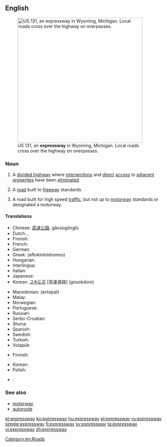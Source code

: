 ==English==

{{wikipedia}}

[[File:US 131, M-6, 68th St interchange.jpg|thumb|400px|right|US&nbsp;131, an '''expressway''' in Wyoming, Michigan. Local roads cross over the highway on overpasses.]]

===Noun===
{{en-noun}}

# {{context|parts of the|_|US|lang=en}} A [[divided highway]] where [[intersection]]s and [[direct]] [[access]] to [[adjacent]] [[properties]] have been [[eliminated]].
# {{context|Canada|parts of the US|Malaysia|Singapore|lang=en}} A [[road]] built to [[freeway]] standards.
# {{context|New Zealand|lang=en}} A road built for high speed [[traffic]], but not up to [[motorway]] standards or designated a motorway.

====Translations====
{{trans-top|US: divided highway}}
* Chinese: [[高速公路]], gāosùgōnglù
* Dutch: {{t|nl|expressweg}}, {{t+|nl|snelweg}}
* Finnish: {{t+|fi|moottoriliikennetie}}
* French: {{t+|fr|autoroute|f}}
* German: {{t+|de|Autobahn}}
* Greek: {{t+|el|αυτοκινητόδρομος|m}} (aftokinitódromos)
* Hungarian: {{t+|hu|autópálya}}
* Interlingua: {{t|ia|autostrata}}
* Italian: {{t|it|superstrada}}
* Japanese: {{t|ja|高速道路|tr=[[こうそくどうろ]], kōsoku-dōro}}
* Korean: [[고속도로]] [高速道路] (''gosokdoro'')
{{trans-mid}}
* Macedonian: {{t|mk|автопат}} (avtopat)
* Malay: {{t|ms|lebuh raya}}
* Norwegian: {{t+|no|motorvei}}
* Portuguese: {{t|pt|auto-estrada}}
* Russian: {{t+|ru|автомагистраль|tr=avtomagistral'}}
* Serbo-Croatian: {{t|sh|autocesta}}
* Shona: {{t|sn|marodi}}
* Spanish: {{t+|es|autopista}}
* Swedish: {{t+|sv|motorväg}}
* Turkish: {{t+|tr|otoyol}}
* Volapük: {{t|vo|motoraveg}}
{{trans-bottom}}

{{trans-see|freeway}}

{{trans-top|NZ: high speed road, not built to freeway standards}}
* Finnish: {{t+|fi|moottoriliikennetie}}
{{trans-mid}}
* Korean: {{t|ko|고속화도로|sc=Kore}}
* Polish: {{t+|pl|droga ekspresowa|f}}
{{trans-bottom}}

{{ttbc-top}}
* {{ttbc|ga}}: {{t|ga|luasbhealach|m}}

===See also===
* [[motorway]]
* [[autoroute]]

[[Category:en:Roads]]

[[et:expressway]]
[[ko:expressway]]
[[hu:expressway]]
[[pl:expressway]]
[[ru:expressway]]
[[simple:expressway]]
[[fi:expressway]]
[[sv:expressway]]
[[ta:expressway]]
[[vi:expressway]]
[[zh:expressway]]